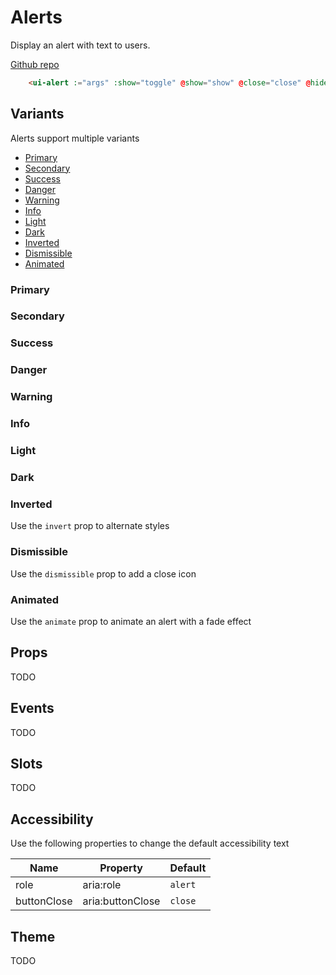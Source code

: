 
# Alerts
Display an alert with text to users.

[Github repo](https://github.com/unicoderns/ui/tree/master/packages/alert)

```html
    <ui-alert :="args" :show="toggle" @show="show" @close="close" @hide="hide">{{ args.default }}</ui-alert>
```

## Variants

Alerts support multiple variants

- [Primary](?path=/docs/ui-bootstrap-alert--primary&args=#primary)
- [Secondary](?path=/docs/ui-bootstrap-alert--secondary&args=#secondary)
- [Success](?path=/docs/ui-bootstrap-alert--success&args=#success)
- [Danger](?path=/docs/ui-bootstrap-alert--danger&args=#danger)
- [Warning](?path=/docs/ui-bootstrap-alert--warning&args=#warning)
- [Info](?path=/docs/ui-bootstrap-alert--info&args=#info)
- [Light](?path=/docs/ui-bootstrap-alert--light&args=#light)
- [Dark](?path=/docs/ui-bootstrap-alert--dark&args=#dark)
- [Inverted](?path=/docs/ui-bootstrap-alert--inverted&args=#inverted)
- [Dismissible](?path=/docs/ui-bootstrap-alert--dismissible&args=#dismissible)
- [Animated](?path=/docs/ui-bootstrap-alert--animated&args=#animated)

### Primary
<Canvas>
  <Story id="ui-bootstrap-alert--primary"/>
</Canvas>

### Secondary
<Canvas>
  <Story id="ui-bootstrap-alert--secondary" />
</Canvas>

### Success
<Canvas>
  <Story id="ui-bootstrap-alert--success" />
</Canvas>

### Danger
<Canvas>
  <Story id="ui-bootstrap-alert--danger" />
</Canvas>

### Warning
<Canvas>
  <Story id="ui-bootstrap-alert--warning" />
</Canvas>

### Info
<Canvas>
  <Story id="ui-bootstrap-alert--info" />
</Canvas>

### Light
<Canvas>
  <Story id="ui-bootstrap-alert--light" />
</Canvas>

### Dark
<Canvas>
  <Story id="ui-bootstrap-alert--dark" />
</Canvas>

### Inverted

Use the `invert` prop to alternate styles 
<Canvas>
  <Story id="ui-bootstrap-alert--inverted" />
</Canvas>

### Dismissible

Use the `dismissible` prop to add a close icon
<Canvas>
  <Story id="ui-bootstrap-alert--dismissible" />
</Canvas>

### Animated

Use the `animate` prop to animate an alert with a fade effect
<Canvas>
  <Story id="ui-bootstrap-alert--animated" />
</Canvas>

## Props
TODO

## Events
TODO

## Slots
TODO

## Accessibility
Use the following properties to change the default accessibility text

| Name | Property | Default |
| ---- | ---- | ----------- |
| role | aria:role | `alert` |
| buttonClose | aria:buttonClose | `close` |

## Theme
TODO

